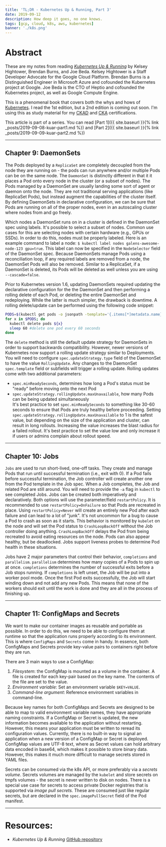 ```yaml
---
title: 'TL;DR - Kubernetes Up & Running, Part 3'
date: 2019-09-12
description: How deep it goes, no one knows.
tags: [gcp, cloud, k8s, aws, kubernetes]
banner: './k8s.png'
---
```


# Abstract
These are my notes from reading [_Kubernetes Up & Running_](https://smile.amazon.com/Kubernetes-Running-Dive-Future-Infrastructure/dp/1491935677) by Kelsey Hightower, Brendan Burns, and Joe Beda. Kelsey Hightower is a Staff Developer Advocate for the Google Cloud Platform. Brendan Burns is a Distinguished Engineer in Microsoft Azure and cofounded the Kubernetes project at Google. Joe Beda is the CTO of Heptio and cofounded the Kubernetes project, as well as Google Compute Engine.  

This is a phenomenal book that covers both the whys and hows of [Kubernetes](https://kubernetes.io/). I read the 1st edition, but a 2nd edition is coming out soon. I'm using this as study material for my [CKAD](https://www.cncf.io/certification/ckad/) and [CKA](https://training.linuxfoundation.org/certification/certified-kubernetes-administrator-cka/) certifications.  

This article is part of a series. You can read [Part 1]({{ site.baseurl }}{% link _posts/2019-09-08-kuar-part1.md %}) and [Part 2]({{ site.baseurl }}{% link _posts/2019-09-09-kuar-part2.md %})

---
## Chapter 9: DaemonSets
The Pods deployed by a `ReplicaSet` are completely decoupled from the node they are running on - the pods can run anywhere and/or multiple Pods can be on the same node. The `DaemonSet` is distinctly different in that it it places a Pod onto every node in the cluster (or a subset of nodes). The Pods managed by a DaemonSet are usually landing some sort of agent or daemon onto the node. They are not traditional serving applications (like ReplicaSet Pods), but instead augment the capabilities of the cluster itself. By defining DaemonSets in declarative configuration, we can be sure that Pods are running on all of the proper nodes, even in an autoscaling cluster where nodes from and go freely.  

Which nodes a DaemonSet runs on in a cluster is defined in the DaemonSet spec using labels. It's possible to select a subset of nodes. Common use cases for this are selecting nodes with certain hardware (e.g., GPUs or SSDs). In order to do this, nodes must be properly labeled. Here is an example command to label a node: `$ kubectl label nodes galens-awesome-node-123 gpu=true`. This label can now be specified in the `NodeSelector` field of the DaemonSet spec. Because DaemonSets manage Pods using a reconciliation loop, if any required labels are removed from a node, the DaemonSet Pods will also be removed. Similar to a ReplicaSet, if a DaemonSet is deleted, its Pods will be deleted as well unless you are using `--cascade=false`.  

Prior to Kubernetes version 1.6, updating DaemonSets required updating the declarative configuration for the the DaemonSet and then performing a rolling delete of each Pod, or deleting the entire DaemonSet and redeploying. While the latter is much simpler, the drawback is downtime. A rolling delete/update can be performed using the following code snippet:
```bash
PODS=$(kubectl get pods -o jsonpath -template='{.items[*]metadata.name}')
for x in $PODS; do
  kubectl delete pods ${x}
  sleep 60 #delete one pod every 60 seconds
done
```
The `delete` method is still the default update strategy for DaemonSets in order to support backwards compatibility. However, newer versions of Kubernetes now support a rolling update strategy similar to Deployments. You will need to configure `spec.updateStrategy.type` field of the DaemonSet to have the value `RollingUpdate`. Any changes to the DaemonSet `spec.template` field or subfields will trigger a rolling update. Rolling updates come with two additional parameters:
  - `spec.minReadySeconds`, determines how long a Pod's status must be "ready" before moving onto the next Pod  
  - `spec.updateStrategy.rollingUpdate.maxUnavailable`, how many Pods can be being updated simultaneously  
It's best practice to set `spec.minReadySeconds` to something like 30-60 seconds to ensure that Pods are truly healthy before proceeding. Setting `spec.updateStrategy.rollingUpdate.maxUnavailable` to 1 is the safest value, but depending on the size of the application and cluster, can result in long rollouts. Increasing the value increases the blast radius for a failed rollout. It's best practice to set the value low and only increase it if users or admins complain about rollout speed.  

---
## Chapter 10: Jobs
`Jobs` are used to run short-lived, one-off tasks. They create and manage Pods that run until successful termination (i.e., exit with 0). If a Pod fails before successful termination, the Job controller will create another one from the Pod template in the Job spec. When a Job completes, the Job and related Pod are still around. You will need to provide the `-a` flag in `kubectl` to see completed Jobs. Jobs can be created both imperatively and declaratively. Both options will use the parameter/field `restartPolicy`. It is recommended to use `restartPolicy=OnFailure` so that Pods are recreated in place. Using `restartPolicy=Never` will create an entirely new Pod after each failure and can lead to a lot of "junk". It's not uncommon for a bug to cause a Pod to crash as soon as it starts. This behavior is monitored by `kubelet` on the node and will set the Pod status to `CrashLoopBackOff` without the Job controller doing anything. `CrashLoopBackOff` delays the Pod from being recreated to avoid eating resources on the node. Pods can also appear healthy, but be deadlocked. Jobs support liveness probes to determine Pod health in these situations.  

Jobs have 2 major parameters that control their behavior, `completions` and `parallelism`. `parallelism` determines how many copies of a Pods to spin up at once. `completions` determines the number of successful exits before a Job stops running. If `completions` is left unset, the Job will be put into a worker pool mode. Once the first Pod exits successfully, the Job will start winding down and not add any new Pods. This means that none of the workers should exit until the work is done and they are all in the process of finishing up.  

---
## Chapter 11: ConfigMaps and Secrets
We want to make our container images as reusable and portable as possible. In order to do this, we need to be able to configure them at runtime so that the application runs properly according to its environment. This is where `ConfigMaps` and `Secrets` come in handy. In essence, both ConfigMaps and Secrets provide key-value pairs to containers right before they are run.

There are 3 main ways to use a ConfigMap:
  1. *Filesystem*: the ConfigMap is mounted as a volume in the container. A file is created for each key-pair based on the key name. The contents of the file are set to the value.
  2. *Environment variable*: Set an environment variable `$KEY=VALUE`.
  3. *Command-line argument*: Reference environment variables in command-line.  

Because key names for both ConfigMaps and Secrets are designed to be able to map to valid environment variable names, they have appropriate naming constraints. If a ConfigMap or Secret is updated, the new information becomes available to the application without restarting. However, this means your application must be written to reread its configuration values. Currently, there is no built-in way to signal an application when a new version of a ConfigMap or Secret is deployed. ConfigMap values are UTF-8 text, where as Secret values can hold arbitrary data encoded in base64, which makes it possible to store binary data. However, this makes it much more difficult to manage secrets stored in YAML files.

Secrets can be consumed via the k8s API, or more preferably via a *secrets volume*. Secrets volumes are managed by the `kubelet` and store secrets on tmpfs volumes - the secret is never written to disk on nodes. There is a special use case for secrets to access private Docker registries that is supported via *image pull secrets.* These are consumed just like regular secrets, but are declared in the `spec.imagePullSecret` field of the Pod manifest. 

---
# Resources: 
- _Kubernetes Up & Running_ [GitHub repository](https://github.com/kubernetes-up-and-running)





